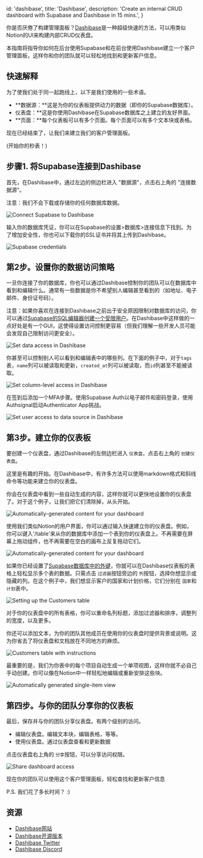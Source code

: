 
  id: 'dashibase',
  title: 'Dashibase',
  description: 'Create an internal CRUD dashboard with Supabase and Dashibase in 15 mins.',
}

你是否厌倦了构建管理面板？[Dashibase](https://dashibase.com/)是一种超级快速的方法，可以用类似Notion的UI来构建内部CRUD仪表盘。

本指南将指导你如何在后台使用Supabase和在前台使用Dashibase建立一个客户管理面板，这样你和你的团队就可以轻松地找到和更新客户信息。

## 快速解释

为了使我们处于同一起跑线上，以下是我们使用的一些术语。

- **数据源：**这是为你的仪表板提供动力的数据（即你的Supabase数据库）。
- 仪表盘：**这是你使用Dashibase在Supabase数据库之上建立的友好界面。
- **页面：**每个仪表板可以有多个页面。每个页面可以有多个文本块或表格。

现在已经结束了，让我们来建立我们的客户管理面板。

(开始你的秒表！)

## 步骤1. 将Supabase连接到Dashibase

首先，在Dashibase中，通过左边的侧边栏进入 "数据源"，点击右上角的 "连接数据源"。

注意：我们不会下载或存储你的任何数据库数据。

![Connect Supabase to Dashibase](/docs/img/guides/integrations/dashibase/connect-database.png)

输入你的数据库凭证，你可以在Supabase的设置>数据库>连接信息下找到。为了增加安全性，你也可以下载你的SSL证书并将其上传到Dashibase。

![Supabase credentials](/docs/img/guides/integrations/dashibase/supabase-credentials.png)

## 第2步。设置你的数据访问策略

一旦你连接了你的数据库，你也可以通过Dashibase控制你的团队可以在数据库中看到和编辑什么。通常有一些数据是你不希望别人编辑甚至看到的（如地址、电子邮件、身份证号码）。

注意：如果你喜欢在连接到Dashibase之前出于安全原因限制对数据库的访问，你可以通过[Supabase的SQL编辑器](/docs/guides/database#the-sql-editor)[创建一个受限用户](https://aws.amazon.com/blogs/database/managing-postgresql-users-and-roles/)。在Dashibase中这样做的一点好处是有一个GUI，这使得设置访问控制更容易（但我们理解一些开发人员可能会发现自己限制访问更安全）。

![Set data access in Dashibase](/docs/img/guides/integrations/dashibase/set-data-access.png)

你甚至可以控制别人可以看到和编辑表中的哪些列。在下面的例子中，对于`tags`表，`name`列可以被读取和更新，`created_at`列可以被读取，而`id`列甚至不能被读取。

![Set column-level access in Dashibase](/docs/img/guides/integrations/dashibase/set-column-access.png)

在签到后添加一个MFA步骤。使用Supabase Auth以电子邮件和密码登录，使用Authsignal启动Authenticator App挑战。

![Set user access to data source in Dashibase](/docs/img/guides/integrations/dashibase/data-source-user-access.png)

## 第3步。建立你的仪表板

要创建一个仪表盘，通过Dashibase的左侧边栏进入 `仪表盘`，点击右上角的 `创建仪表盘`。

这里是有趣的开始。在Dashibase中，有许多方法可以使用markdown格式和斜线命令等功能来建立你的仪表盘。

你会在仪表盘中看到一些自动生成的内容，这样你就可以更快地设置你的仪表盘了。对于这个例子，让我们把它们清除掉，从头开始。

![Automatically-generated content for your dashboard](/docs/img/guides/integrations/dashibase/initial-dashboard-content.png)

使用我们类似Notion的用户界面，你可以通过输入快速建立你的仪表盘。例如，你可以键入'/table'来从你的数据库中添加一个表到你的仪表盘上。不再需要在屏幕上拖动组件，也不再需要在空白的画布上反复拖动它们。

![Automatically-generated content for your dashboard](/docs/img/guides/integrations/dashibase/slash-command.gif)

如果你已经设置了[Supabase数据库中的外键](/docs/guides/database/tables#joining-tables-with-foreign-keys)，你就可以在Dashibase仪表板的表格上轻松显示多个表的数据。只需点击 `过滤器`按钮旁边的 `列`按钮，选择你想显示或隐藏的列。在这个例子中，我们想显示客户的国家和计划价格，它们分别在 `国家`和 `计划`表中。

![Setting up the Customers table](/docs/img/guides/integrations/dashibase/customers-table.png)

对于你的仪表盘中的所有表格，你可以重命名列标题，添加过滤器和排序，调整列的宽度，以及更多。

你还可以添加文本，为你的团队其他成员在使用你的仪表盘时提供背景或说明。这为你省去了将仪表盘和文档放在不同地方的麻烦。

![Customers table with instructions](/docs/img/guides/integrations/dashibase/customers-table-with-text.png)

最重要的是，我们为你表中的每个项目自动生成一个单项视图，这样你就不必自己手动创建。你可以像在Notion中一样轻松地编辑或重新安排这些块。

![Automatically generated single-item view](/docs/img/guides/integrations/dashibase/single-item-view.png)

## 第四步。与你的团队分享你的仪表板

最后，保存并与你的团队分享仪表盘。有两个级别的访问。

- 编辑仪表盘。编辑文本块，编辑表格，等等。
- 使用仪表盘。通过仪表盘查看和更新数据

点击仪表盘右上角的 `分享`按钮，可以分享访问权限。

![Share dashboard access](/docs/img/guides/integrations/dashibase/share-dashboard.png)

现在你的团队可以使用这个客户管理面板，轻松查找和更新客户信息

P.S. 我们花了多长时间？ :)

## 资源

- [Dashibase网站](https://dashibase.com/)
- [Dashibase开源版本](https://github.com/dashibase)
- [Dashibase Twitter](https://twitter.com/dashibase)
- [Dashibase Discord](https://discord.gg/crhDFYvbbq)


